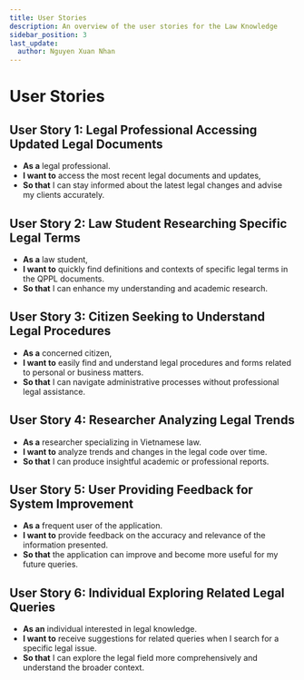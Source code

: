 ```yaml
---
title: User Stories
description: An overview of the user stories for the Law Knowledge
sidebar_position: 3
last_update:
  author: Nguyen Xuan Nhan
---
```


# User Stories

## User Story 1: Legal Professional Accessing Updated Legal Documents

- **As a** legal professional.
- **I want to** access the most recent legal documents and updates,
- **So that** I can stay informed about the latest legal changes and advise my clients accurately.

## User Story 2: Law Student Researching Specific Legal Terms

- **As a** law student,
- **I want to** quickly find definitions and contexts of specific legal terms in the QPPL documents.
- **So that** I can enhance my understanding and academic research.

## User Story 3: Citizen Seeking to Understand Legal Procedures

- **As a** concerned citizen,
- **I want to** easily find and understand legal procedures and forms related to personal or business matters.
- **So that** I can navigate administrative processes without professional legal assistance.

## User Story 4: Researcher Analyzing Legal Trends

- **As a** researcher specializing in Vietnamese law.
- **I want to** analyze trends and changes in the legal code over time.
- **So that** I can produce insightful academic or professional reports.

## User Story 5: User Providing Feedback for System Improvement

- **As a** frequent user of the application.
- **I want to** provide feedback on the accuracy and relevance of the information presented.
- **So that** the application can improve and become more useful for my future queries.

## User Story 6: Individual Exploring Related Legal Queries

- **As an** individual interested in legal knowledge.
- **I want to** receive suggestions for related queries when I search for a specific legal issue.
- **So that** I can explore the legal field more comprehensively and understand the broader context.
